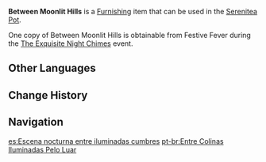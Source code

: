 {{Furnishing Infobox
|id             = 360425
|image          = Item Between Moonlit Hills.png
|category       = Landscape
|subcategory    = Lighting
|quality        = 4
|adeptal_energy = 90
|load           = 220
|reduced_load   = 108
|description    = A magnificent and elegantly designed Mingxiao Lantern that is said to commemorate a certain adeptus. It is shaped like a swan goose with its wings stretched out, soaring between the cloudless moonlit sky and mountain fog. When the lights are turned on after nightfall, all who pass by the lantern would be enveloped in its warm colors and feel at peace, as if they have received some form of blessing. Gaze at it for a while longer, and you might even hear echoes of melody upon your ears.
|mention        = <!--Character 1;Character2 -->
|blueprint      = 
|source1        = [[The Exquisite Night Chimes#Festive Fever|Festive Fever]] during [[The Exquisite Night Chimes]]
|event          = The Exquisite Night Chimes
}}
'''Between Moonlit Hills''' is a [[Furnishing]] item that can be used in the [[Serenitea Pot]].

One copy of Between Moonlit Hills is obtainable from Festive Fever during the [[The Exquisite Night Chimes]] event.

==Other Languages==
{{Other Languages
|en      = Between Moonlit Hills
|zhs     = 「景光浮转山月间」
|zhs_rm  = "Jǐngguāng Fúzhuǎn Shānyuè-jiān"
|zht     = 「景光浮轉山月間」
|zht_rm  = "Jǐngguāng Fúzhuǎn Shānyuè-jiān"
|zh_tl   = 
|ja      = 「山月の間に漂う光」
|ja_rm   = "Sangetsu no Aida ni Tadayou Hikari"
|ja_tl   = 
|ko      = 「산과 달의 경관」
|ko_rm   = "San'gwa Dal-ui Gyeonggwan"
|ko_tl   = "Scenery of Mountain and Moon"
|es      = Escena nocturna entre iluminadas cumbres
|es_tl   = Nocturnal Scene Between Illuminated Peaks
|fr      = «&nbsp;Entre les collines au clair de lune&nbsp;»
|fr_tl   = "Between the Hills in the Moonlight"
|ru      = Меж холмов в лунном свете
|ru_tl   = Between Hills in the Moonlight
|th      = "ทิวทัศน์กลางเขาใต้แสงจันทร์"
|th_rm   = 
|th_tl   = 
|vi      = Cảnh Trăng Giữa Núi Rừng
|vi_tl   = 
|de      = „Zwischen mondbeschienen Bergen“
|de_tl   = 
|id      = Di Antara Bukit Rembulan
|id_tl   = Between the Moon Hills
|pt      = Entre Colinas Iluminadas Pelo Luar
|pt_tl   = 
|tr      = Mehtaplı Tepelerin Arasında
|tr_tl   = 
|it      = Tra le colline al chiaro di luna
|it_tl   = 
}}

==Change History==
{{Change History|3.4}}

==Navigation==
{{Furnishing Navbox|Exterior}}

[[es:Escena nocturna entre iluminadas cumbres]]
[[pt-br:Entre Colinas Iluminadas Pelo Luar]]
